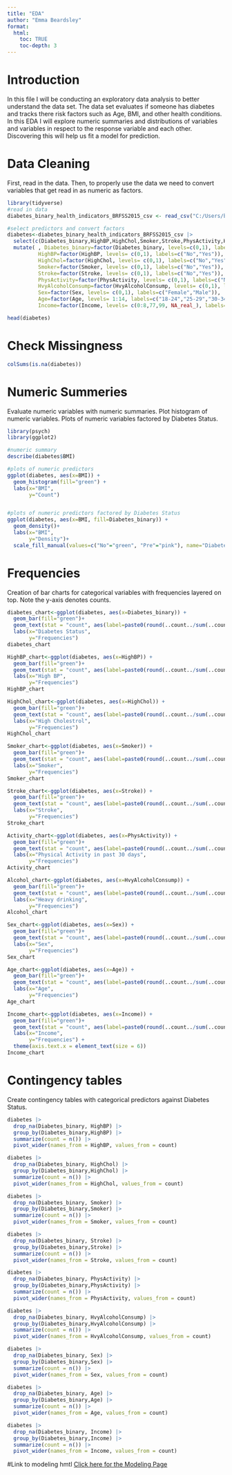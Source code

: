```yaml
---
title: "EDA"
author: "Emma Beardsley"
format:
  html:
    toc: TRUE
    toc-depth: 3
---
```


# Introduction
In this file I will be conducting an exploratory data analysis to better understand the data set. The data set evaluates if someone has diabetes and tracks there risk factors such as Age, BMI, and other health conditions. In this EDA I will explore numeric summaries and distributions of variables and variables in respect to the response variable and each other. Discovering this will help us fit a model for prediction.

# Data Cleaning
First, read in the data. Then, to properly use the data we need to convert variables that get read in as numeric as factors.
```r
library(tidyverse)
#read in data
diabetes_binary_health_indicators_BRFSS2015_csv <- read_csv("C:/Users/beard/Downloads/diabetes_binary_health_indicators_BRFSS2015.csv.zip")

#select predictors and convert factors
diabetes<-diabetes_binary_health_indicators_BRFSS2015_csv |>
  select(c(Diabetes_binary,HighBP,HighChol,Smoker,Stroke,PhysActivity,HvyAlcoholConsump,Sex,Age,Income,BMI)) |>
  mutate( , Diabetes_binary=factor(Diabetes_binary, levels=c(0,1), labels= c("No","Pre")),
          HighBP=factor(HighBP, levels= c(0,1), labels=c("No","Yes")),
          HighChol=factor(HighChol, levels= c(0,1), labels=c("No","Yes")),
          Smoker=factor(Smoker, levels= c(0,1), labels=c("No","Yes")),
          Stroke=factor(Stroke, levels= c(0,1), labels=c("No","Yes")),
          PhysActivity=factor(PhysActivity, levels= c(0,1), labels=c("No","Yes")),
          HvyAlcoholConsump=factor(HvyAlcoholConsump, levels= c(0,1), labels=c("No","Yes")),
          Sex=factor(Sex, levels= c(0,1), labels=c("Female","Male")),
          Age=factor(Age, levels= 1:14, labels=c("18-24","25-29","30-34","35-39","40-44","45-49","50-54","55-59","60-64","65-69","70-74","75-79","80+","Unkown/Missing")),
          Income=factor(Income, levels= c(0:8,77,99, NA_real_), labels=c(">$10,000","$10,000-15,000","$15,000-20,000","$20,000-25,000","$25,000-35,000","$35,000-50,000","$50,000-75,000","$75,000+","Unkown","Refused","Missing"))) 

head(diabetes)

```
# Check Missingness
```r
colSums(is.na(diabetes))
```

# Numeric Summeries
Evaluate numeric variables with numeric summaries. Plot histogram of numeric variables. Plots of numeric variables factored by Diabetes Status.
```r
library(psych)
library(ggplot2)

#numeric summary
describe(diabetes$BMI)

#plots of numeric predictors
ggplot(diabetes, aes(x=BMI)) +
  geom_histogram(fill="green") +
  labs(x="BMI",
       y="Count")


#plots of numeric predictors factored by Diabetes Status
ggplot(diabetes, aes(x=BMI, fill=Diabetes_binary)) +
  geom_density()+
  labs(x="BMI",
       y="Density")+
  scale_fill_manual(values=c("No"="green", "Pre"="pink"), name="Diabetes Status")

```
# Frequencies 
Creation of bar charts for categorical variables with frequencies layered on top. Note the y-axis denotes counts.
```r
diabetes_chart<-ggplot(diabetes, aes(x=Diabetes_binary)) +
  geom_bar(fill="green")+
  geom_text(stat = "count", aes(label=paste0(round(..count../sum(..count..)*100,1),"%")), vjust=-.1)+
  labs(x="Diabetes Status",
       y="Frequencies")
diabetes_chart

HighBP_chart<-ggplot(diabetes, aes(x=HighBP)) +
  geom_bar(fill="green")+
  geom_text(stat = "count", aes(label=paste0(round(..count../sum(..count..)*100,1),"%")),vjust=-.05)+
  labs(x="High BP",
       y="Frequencies")
HighBP_chart

HighChol_chart<-ggplot(diabetes, aes(x=HighChol)) +
  geom_bar(fill="green")+
  geom_text(stat = "count", aes(label=paste0(round(..count../sum(..count..)*100,1),"%")),vjust=-.05)+
  labs(x="High Cholestrol",
       y="Frequencies")
HighChol_chart

Smoker_chart<-ggplot(diabetes, aes(x=Smoker)) +
  geom_bar(fill="green")+
  geom_text(stat = "count", aes(label=paste0(round(..count../sum(..count..)*100,1),"%")),vjust=-.05)+
  labs(x="Smoker",
       y="Frequencies")
Smoker_chart

Stroke_chart<-ggplot(diabetes, aes(x=Stroke)) +
  geom_bar(fill="green")+
  geom_text(stat = "count", aes(label=paste0(round(..count../sum(..count..)*100,1),"%")),vjust=-.05)+
  labs(x="Stroke",
       y="Frequencies")
Stroke_chart

Activity_chart<-ggplot(diabetes, aes(x=PhysActivity)) +
  geom_bar(fill="green")+
  geom_text(stat = "count", aes(label=paste0(round(..count../sum(..count..)*100,1),"%")),vjust=-.05)+
  labs(x="Physical Activity in past 30 days",
       y="Frequencies")
Activity_chart

Alcohol_chart<-ggplot(diabetes, aes(x=HvyAlcoholConsump)) +
  geom_bar(fill="green")+
  geom_text(stat = "count", aes(label=paste0(round(..count../sum(..count..)*100,1),"%")),vjust=-.05)+
  labs(x="Heavy drinking",
       y="Frequencies")
Alcohol_chart

Sex_chart<-ggplot(diabetes, aes(x=Sex)) +
  geom_bar(fill="green")+
  geom_text(stat = "count", aes(label=paste0(round(..count../sum(..count..)*100,1),"%")),vjust=-.05)+
  labs(x="Sex",
       y="Frequencies")
Sex_chart

Age_chart<-ggplot(diabetes, aes(x=Age)) +
  geom_bar(fill="green")+
  geom_text(stat = "count", aes(label=paste0(round(..count../sum(..count..)*100,1),"%")),vjust=-.05)+
  labs(x="Age",
       y="Frequencies")
Age_chart

Income_chart<-ggplot(diabetes, aes(x=Income)) +
  geom_bar(fill="green")+
  geom_text(stat = "count", aes(label=paste0(round(..count../sum(..count..)*100,1),"%")),vjust=-.05)+
  labs(x="Income",
       y="Frequencies") +
  theme(axis.text.x = element_text(size = 6))
Income_chart
```
# Contingency tables
Create contingency tables with categorical predictors against Diabetes Status.
```r
diabetes |>
  drop_na(Diabetes_binary, HighBP) |>
  group_by(Diabetes_binary,HighBP) |>
  summarize(count = n()) |>
  pivot_wider(names_from = HighBP, values_from = count)

diabetes |>
  drop_na(Diabetes_binary, HighChol) |>
  group_by(Diabetes_binary,HighChol) |>
  summarize(count = n()) |>
  pivot_wider(names_from = HighChol, values_from = count)

diabetes |>
  drop_na(Diabetes_binary, Smoker) |>
  group_by(Diabetes_binary,Smoker) |>
  summarize(count = n()) |>
  pivot_wider(names_from = Smoker, values_from = count)

diabetes |>
  drop_na(Diabetes_binary, Stroke) |>
  group_by(Diabetes_binary,Stroke) |>
  summarize(count = n()) |>
  pivot_wider(names_from = Stroke, values_from = count)

diabetes |>
  drop_na(Diabetes_binary, PhysActivity) |>
  group_by(Diabetes_binary,PhysActivity) |>
  summarize(count = n()) |>
  pivot_wider(names_from = PhysActivity, values_from = count)

diabetes |>
  drop_na(Diabetes_binary, HvyAlcoholConsump) |>
  group_by(Diabetes_binary,HvyAlcoholConsump) |>
  summarize(count = n()) |>
  pivot_wider(names_from = HvyAlcoholConsump, values_from = count)

diabetes |>
  drop_na(Diabetes_binary, Sex) |>
  group_by(Diabetes_binary,Sex) |>
  summarize(count = n()) |>
  pivot_wider(names_from = Sex, values_from = count)

diabetes |>
  drop_na(Diabetes_binary, Age) |>
  group_by(Diabetes_binary,Age) |>
  summarize(count = n()) |>
  pivot_wider(names_from = Age, values_from = count)

diabetes |>
  drop_na(Diabetes_binary, Income) |>
  group_by(Diabetes_binary,Income) |>
  summarize(count = n()) |>
  pivot_wider(names_from = Income, values_from = count)
```
#Link to modeling hmtl
[Click here for the Modeling Page](Modeling.html)